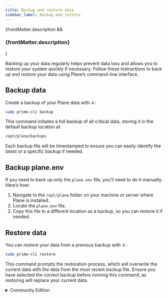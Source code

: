 ```yaml
---
title: Backup and restore data
sidebar_label: Backup and restore
---
```


{frontMatter.description && <h3 class="description">{frontMatter.description}</h3>}

Backing up your data regularly helps prevent data loss and allows you to restore your system quickly if necessary. Follow these instructions to back up and restore your data using Plane’s command-line interface.

## Backup data

Create a backup of your Plane data with ↓:

```bash
sudo prime-cli backup
```

This command initiates a full backup of all critical data, storing it in the default backup location at:

```bash
/opt/plane/backups
```

Each backup file will be timestamped to ensure you can easily identify the latest or a specific backup if needed.

## Backup plane.env

If you need to back up only the `plane.env` file, you'll need to do it manually. Here’s how:

1. Navigate to the `/opt/plane` folder on your machine or server where Plane is installed..
2. Locate the `plane.env` file.
3. Copy this file to a different location as a backup, so you can restore it if needed.

## Restore data

You can restore your data from a previous backup with ↓:

```bash
sudo prime-cli restore
```

This command prompts the restoration process, which will overwrite the current data with the data from the most recent backup file. Ensure you have selected the correct backup before running this command, as restoring will replace your current data.

<details>
   <summary>Community Edition</summary>

    ## Backup and restore Community Edition data

    To create a backup, start by running the setup script:
    ```bash
    ./setup.sh
    ```
    You’ll see a menu of options—just type 7 to select "Backup Data."

    ```
    Select an Action you want to perform:
    1) Install (x86_64)
    2) Start
    3) Stop
    4) Restart
    5) Upgrade
    6) View Logs
    7) Backup Data
    8) Exit

    Action [2]: 7
    ```
    The system will start backing up the PostgreSQL, Redis, and upload data:

    ```
    Backing Up plane-app_pgdata
    Backing Up plane-app_redisdata
    Backing Up plane-app_uploads

    Backup completed successfully. Backup files are stored in /....../plane-app/backup/20240502-1120
    ```
    The backup files are stored locally, so you can copy them to an external storage service if needed for extra security.

    ## Backup plane.env
    If you need to back up only the `plane.env` file, you'll need to do it manually. Here’s how:

    1. Navigate to the folder on your machine or server where Plane is installed..
    2. Locate the `plane.env` file.
    3. Copy this file to a different location as a backup, so you can restore it if needed.

    ***

    ## Restore data
    Follow these steps to restore data from a backup:

    1. Make sure Plane-CE is installed and started, then stop it. This ensures the necessary Docker volumes are ready.

    2. Use the command ↓ to download the restore script. It’s easiest to save it in the same directory as `setup.sh`.

        ```bash
        curl -fsSL -o restore.sh https://raw.githubusercontent.com/makeplane/plane/master/deploy/selfhost/restore.sh
        chmod +x restore.sh
        ```

    3. Now, run the command ↓ to restore your data, specifying the path to your backup folder (the folder with the `*.tar.gz` files):

        ```bash
        ./restore.sh <path to backup folder containing *.tar.gz files>
        ```

        Here’s an example output for restoring from /opt/plane-selfhost/plane-app/backup/20240722-0914:

        ```bash
            --------------------------------------------
            ____  _                          /////////
            |  _ \| | __ _ _ __   ___         /////////
            | |_) | |/ _` | '_ \ / _ \   /////    /////
            |  __/| | (_| | | | |  __/   /////    /////
            |_|   |_|\__,_|_| |_|\___|        ////
                                            ////
            --------------------------------------------
            Project management tool from the future
            --------------------------------------------
            Found /opt/plane-selfhost/plane-app/backup/20240722-0914/pgdata.tar.gz
            .....Restoring plane-app_pgdata
            .....Successfully restored volume plane-app_pgdata from pgdata.tar.gz

            Found /opt/plane-selfhost/plane-app/backup/20240722-0914/redisdata.tar.gz
            .....Restoring plane-app_redisdata
            .....Successfully restored volume plane-app_redisdata from redisdata.tar.gz

            Found /opt/plane-selfhost/plane-app/backup/20240722-0914/uploads.tar.gz
            .....Restoring plane-app_uploads
            .....Successfully restored volume plane-app_uploads from uploads.tar.gz


            Restore completed successfully.
        ```

    4. Start your Plane instance again with ↓:
        ```bash
        ./setup.sh start
        ```

    That’s it! You’re back up and running with your restored data.

</details>
